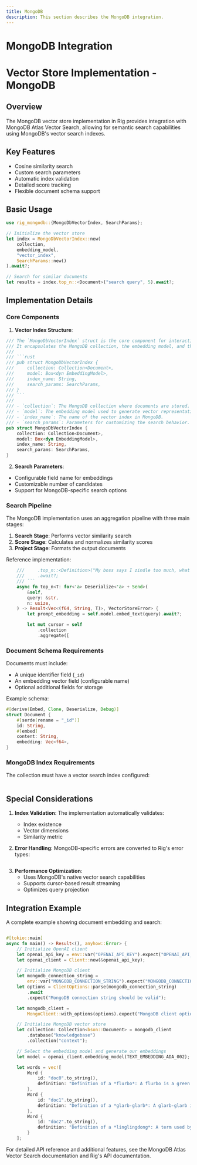 ```yaml
---
title: MongoDB
description: This section describes the MongoDB integration.
---
```



# MongoDB Integration


# Vector Store Implementation - MongoDB

## Overview

The MongoDB vector store implementation in Rig provides integration with MongoDB Atlas Vector Search, allowing for semantic search capabilities using MongoDB's vector search indexes.

## Key Features

- Cosine similarity search
- Custom search parameters
- Automatic index validation
- Detailed score tracking
- Flexible document schema support

## Basic Usage

```rust
use rig_mongodb::{MongoDbVectorIndex, SearchParams};

// Initialize the vector store
let index = MongoDbVectorIndex::new(
    collection,
    embedding_model,
    "vector_index",
    SearchParams::new()
).await?;

// Search for similar documents
let results = index.top_n::<Document>("search query", 5).await?;
```

## Implementation Details

### Core Components

1. **Vector Index Structure**:

```rust filename="rig-mongodb/src/lib.rs [82-89]"
/// The `MongoDbVectorIndex` struct is the core component for interacting with MongoDB's vector search capabilities.
/// It encapsulates the MongoDB collection, the embedding model, and the index name, along with search parameters.
///
/// ```rust
/// pub struct MongoDbVectorIndex {
///     collection: Collection<Document>,
///     model: Box<dyn EmbeddingModel>,
///     index_name: String,
///     search_params: SearchParams,
/// }
/// ```
///
/// - `collection`: The MongoDB collection where documents are stored.
/// - `model`: The embedding model used to generate vector representations of text.
/// - `index_name`: The name of the vector index in MongoDB.
/// - `search_params`: Parameters for customizing the search behavior.
pub struct MongoDbVectorIndex {
    collection: Collection<Document>,
    model: Box<dyn EmbeddingModel>,
    index_name: String,
    search_params: SearchParams,
}


```


2. **Search Parameters**:
- Configurable field name for embeddings
- Customizable number of candidates
- Support for MongoDB-specific search options

### Search Pipeline

The MongoDB implementation uses an aggregation pipeline with three main stages:

1. **Search Stage**: Performs vector similarity search
2. **Score Stage**: Calculates and normalizes similarity scores
3. **Project Stage**: Formats the output documents

Reference implementation:

```246:285:rig-mongodb/src/lib.rs
    ///     .top_n::<Definition>("My boss says I zindle too much, what does that mean?", 1)
    ///     .await?;
    /// ```
    async fn top_n<T: for<'a> Deserialize<'a> + Send>(
        &self,
        query: &str,
        n: usize,
    ) -> Result<Vec<(f64, String, T)>, VectorStoreError> {
        let prompt_embedding = self.model.embed_text(query).await?;

        let mut cursor = self
            .collection
            .aggregate([
```


### Document Schema Requirements

Documents must include:
- A unique identifier field (`_id`)
- An embedding vector field (configurable name)
- Optional additional fields for storage

Example schema:
```rust
#[derive(Embed, Clone, Deserialize, Debug)]
struct Document {
    #[serde(rename = "_id")]
    id: String,
    #[embed]
    content: String,
    embedding: Vec<f64>,
}
```

### MongoDB Index Requirements

The collection must have a vector search index configured:


```rust filename="rig-mongodb/tests/integration_tests.rs [108-127]"


```


## Special Considerations

1. **Index Validation**: The implementation automatically validates:
   - Index existence
   - Vector dimensions
   - Similarity metric

2. **Error Handling**: MongoDB-specific errors are converted to Rig's error types:

```rust filename="rig-mongodb/src/lib.rs [54-56]"


```


3. **Performance Optimization**:
   - Uses MongoDB's native vector search capabilities
   - Supports cursor-based result streaming
   - Optimizes query projection

## Integration Example

A complete example showing document embedding and search:

```24:95:rig-mongodb/examples/vector_search_mongodb.rs

#[tokio::main]
async fn main() -> Result<(), anyhow::Error> {
    // Initialize OpenAI client
    let openai_api_key = env::var("OPENAI_API_KEY").expect("OPENAI_API_KEY not set");
    let openai_client = Client::new(&openai_api_key);

    // Initialize MongoDB client
    let mongodb_connection_string =
        env::var("MONGODB_CONNECTION_STRING").expect("MONGODB_CONNECTION_STRING not set");
    let options = ClientOptions::parse(mongodb_connection_string)
        .await
        .expect("MongoDB connection string should be valid");

    let mongodb_client =
        MongoClient::with_options(options).expect("MongoDB client options should be valid");

    // Initialize MongoDB vector store
    let collection: Collection<bson::Document> = mongodb_client
        .database("knowledgebase")
        .collection("context");

    // Select the embedding model and generate our embeddings
    let model = openai_client.embedding_model(TEXT_EMBEDDING_ADA_002);

    let words = vec![
        Word {
            id: "doc0".to_string(),
            definition: "Definition of a *flurbo*: A flurbo is a green alien that lives on cold planets".to_string(),
        },
        Word {
            id: "doc1".to_string(),
            definition: "Definition of a *glarb-glarb*: A glarb-glarb is a ancient tool used by the ancestors of the inhabitants of planet Jiro to farm the land.".to_string(),
        },
        Word {
            id: "doc2".to_string(),
            definition: "Definition of a *linglingdong*: A term used by inhabitants of the far side of the moon to describe humans.".to_string(),
        }
    ];

```


For detailed API reference and additional features, see the MongoDB Atlas Vector Search documentation and Rig's API documentation.

<br/>
<Cards>
<Cards.Card title="API Reference (docs.rs)" href="https://docs.rs/rig-mongodb/latest/rig_mongodb/index.html"/>
</Cards>
